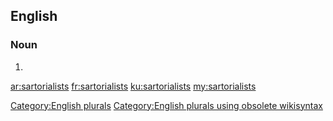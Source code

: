 ==English==

===Noun===
{{head|en}}

# {{plural of|sartorialist}}

[[Category:English plurals]][[Category:English plurals using obsolete wikisyntax]]

[[ar:sartorialists]]
[[fr:sartorialists]]
[[ku:sartorialists]]
[[my:sartorialists]]